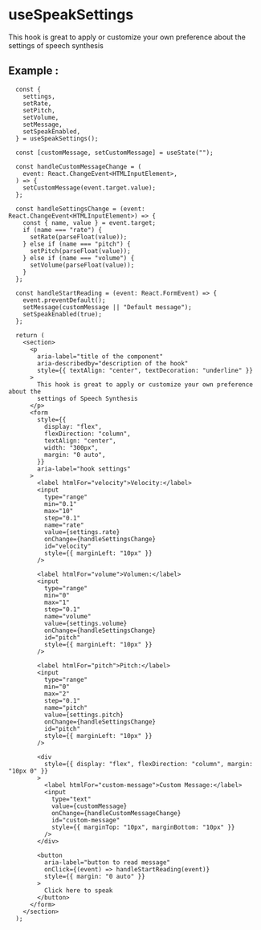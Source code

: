 
<Meta of={SpeakSettings} />

# **useSpeakSettings**

This hook is great to apply or customize your own preference about the
        settings of speech synthesis

## **Example** :

```tsx
  const {
    settings,
    setRate,
    setPitch,
    setVolume,
    setMessage,
    setSpeakEnabled,
  } = useSpeakSettings();

  const [customMessage, setCustomMessage] = useState("");

  const handleCustomMessageChange = (
    event: React.ChangeEvent<HTMLInputElement>,
  ) => {
    setCustomMessage(event.target.value);
  };

  const handleSettingsChange = (event: React.ChangeEvent<HTMLInputElement>) => {
    const { name, value } = event.target;
    if (name === "rate") {
      setRate(parseFloat(value));
    } else if (name === "pitch") {
      setPitch(parseFloat(value));
    } else if (name === "volume") {
      setVolume(parseFloat(value));
    }
  };

  const handleStartReading = (event: React.FormEvent) => {
    event.preventDefault();
    setMessage(customMessage || "Default message");
    setSpeakEnabled(true);
  };

  return (
    <section>
      <p
        aria-label="title of the component"
        aria-describedby="description of the hook"
        style={{ textAlign: "center", textDecoration: "underline" }}
      >
        This hook is great to apply or customize your own preference about the
        settings of Speech Synthesis
      </p>
      <form
        style={{
          display: "flex",
          flexDirection: "column",
          textAlign: "center",
          width: "300px",
          margin: "0 auto",
        }}
        aria-label="hook settings"
      >
        <label htmlFor="velocity">Velocity:</label>
        <input
          type="range"
          min="0.1"
          max="10"
          step="0.1"
          name="rate"
          value={settings.rate}
          onChange={handleSettingsChange}
          id="velocity"
          style={{ marginLeft: "10px" }}
        />

        <label htmlFor="volume">Volumen:</label>
        <input
          type="range"
          min="0"
          max="1"
          step="0.1"
          name="volume"
          value={settings.volume}
          onChange={handleSettingsChange}
          id="pitch"
          style={{ marginLeft: "10px" }}
        />

        <label htmlFor="pitch">Pitch:</label>
        <input
          type="range"
          min="0"
          max="2"
          step="0.1"
          name="pitch"
          value={settings.pitch}
          onChange={handleSettingsChange}
          id="pitch"
          style={{ marginLeft: "10px" }}
        />

        <div
          style={{ display: "flex", flexDirection: "column", margin: "10px 0" }}
        >
          <label htmlFor="custom-message">Custom Message:</label>
          <input
            type="text"
            value={customMessage}
            onChange={handleCustomMessageChange}
            id="custom-message"
            style={{ marginTop: "10px", marginBottom: "10px" }}
          />
        </div>

        <button
          aria-label="button to read message"
          onClick={(event) => handleStartReading(event)}
          style={{ margin: "0 auto" }}
        >
          Click here to speak
        </button>
      </form>
    </section>
  );
```